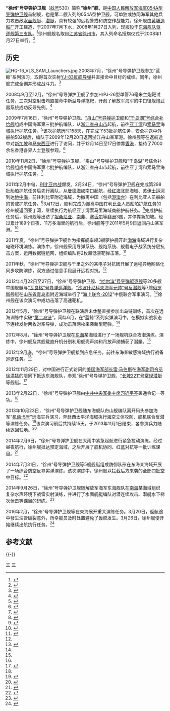 {{军舰模板
|名称= 徐州舰  [[File:Naval_Ensign_of_the_People's_Republic_of_China.svg|30px]]
|图片=[[file:CNS_Xuzhou_(FFG-530).jpg|300px]]
|照片说明=出航参加“机动-5号”演习的“徐州”号导弹护卫舰<ref>{{cite web|title=中国海軍艦艇の動向について|publisher=統合幕僚監部|url=http://www.mod.go.jp/js/Press/press2012/press_pdf/p20120515.pdf|date=2012-05-15|language=ja|access-date=2014-09-21|archive-date=2021-08-31|archive-url=https://web.archive.org/web/20210831193726/http://www.mod.go.jp/js/Press/press2012/press_pdf/p20120515.pdf|dead-url=no}}</ref>
|舰名来源= [[江苏省|江苏省]][[徐州市|徐州市]]
|拥有国= {{PRC}}
|制造= [[黄埔造船厂|黄埔造船厂]]
|型号= [[054A型导弹护卫舰|054A型导弹护卫舰]]
|动工= 
|下水= 2007年7月
|服役= 2008年1月27日
|状态= 在役
|荣誉= 集体一等功<ref name="first-class merit">{{cite web|url=http://news.mod.gov.cn/headlines/2013-02/22/content_4433830.htm|title=中央军委给徐州舰记一等功庆功大会举行|publisher=中华人民共和国国防部网|date=2013-02-22|access-date=2014-08-20|archive-date=2018-10-06|archive-url=https://web.archive.org/web/20181006210550/http://news.mod.gov.cn/headlines/2013-02/22/content_4433830.htm|dead-url=no}}</ref>
|正常= 3600吨
|满载= 4000吨
|全长= 134米
|全宽= 16米
|吃水= 5米
|动力方式= {{link-en|柴-柴联合|Combined diesel and diesel}}（CODAD）
|发动机= [[16PA6V-280STC柴油机|16PA6V-280STC]][[柴油机|柴油机]]×4
|极速= 不低于27节
|续航= 4000海里（18节）
|成员= 不多于180人
|舰载机= [[卡-28|卡-28]]×1或[[直-9#直-9C|直-9C]]×1
|搜索系统=H/SJD-9型舰壳主/被动声纳<br>H/LJQ-366型超视距对海搜索雷达<br>H/LJP-349A型火控雷达<br>H/LJQ-382型三坐标对空搜索雷达<br>H/LJQ-364型对海/低空搜索雷达<br>H/SJG-206型被动拖曳线列阵声纳
|武器系统= 4联装[[鹰击-83J|YJ-83J]][[反舰导弹|反舰导弹]]×2<br>8单元H/AKJ-16型[[垂直发射系统|垂直发射系统]]×4<br>[[H/PJ-26型单管76毫米隐身舰炮|H/PJ-26型单管76毫米隐身舰炮]]<br>[[H/PJ-12型7管30毫米舰炮|H/PJ-12型7管30毫米舰炮]]×2<br>003A型6管火箭深弹发射装置×2<br>3联装7424型324mm鱼雷发射器×2
|电战系统= H/RJZ-726型电子对抗系统<br>18联装H/RJZ-726-4型干扰发射装置×2
|其它=
}}
'''“徐州”号导弹护卫舰'''（[[舷号|舷号]]530）简称'''“徐州”舰'''，是[[中国人民解放军海军|中国人民解放军海军]][[054A型导弹护卫舰|054A型导弹护卫舰]]首制舰，也是第二艘入列的054A型护卫舰，可单独或协同海军其他兵力攻击敌[[水面舰艇|水面舰艇]]、[[潜艇|潜艇]]，具有较强的远程警戒和防空作战能力。徐州舰由[[黄埔造船厂|黄埔造船厂]]开工建造，于2007年7月下水，2008年1月27日入列，现服役于[[东海舰队|东海舰队]][[驱逐舰第三支队|驱逐舰第三支队]]。<ref>{{cite web|url= http://www.chinanews.com/mil/2013/03-07/4622048.shtml|title= 中国第三代导弹护卫舰首舰徐州号被誉“大洋先锋”|publisher= 中新网|date= 2013-03-07|access-date= 2014-08-19|archive-date= 2018-10-06|archive-url= https://web.archive.org/web/20181006000328/http://www.chinanews.com/mil/2013/03-07/4622048.shtml|dead-url= no}}</ref>徐州舰舰名取自[[江苏省|江苏省]][[徐州市|徐州市]]，其入列命名授旗仪式于2008年1月27日举行。<ref>{{cite web|url= http://epaper.cnxz.com.cn/xzrb/html/2008-01/28/content_60517.htm|title= “徐州舰”正式命名入列|publisher= 徐州日报|date= 2008-01-28|accessdate= 2014-08-19|archive-date= 2014-10-06|archive-url= https://web.archive.org/web/20141006112559/http://epaper.cnxz.com.cn/xzrb/html/2008-01/28/content_60517.htm|dead-url= no}}</ref>

== 历史 ==
[[File:HQ-16_VLS_SAM_Launchers.jpg|thumb]]
2008年7月，“徐州”号导弹护卫舰参加“蓝鲸”系列演习，取得首次实射[[YJ-83反舰导弹|YJ-83反舰导弹]]并直接命中目标的成绩。同年，徐州舰完成全训并形成战斗力。<ref>{{cite web|url=http://navy.81.cn/content/2013-02/22/content_5229382.htm|title=盘点海军徐州舰的“十大亮点”|publisher=中国海军网|date=2013-02-22|access-date=2014-08-19|archive-date=2018-09-29|archive-url=https://web.archive.org/web/20180929213100/http://navy.81.cn/content/2013-02/22/content_5229382.htm|dead-url=no}}</ref>

2008年9月至12月，“徐州”号导弹护卫舰了参加H/PJ-26型单管76毫米主炮靶试任务，三次对空射击均直接命中新型导弹拖靶，开创了解放军海军的中口径舰炮武器系统成功反导先例。<ref name="sharp sword">{{cite web|url= http://zqb.cyol.com/html/2013-03/29/nw.D110000zgqnb_20130329_3-10.htm|title= 一柄寒光四射的大洋利剑——记东海舰队某驱逐舰支队徐州舰|publisher= 中国青年报|date= 2013-03-29|access-date= 2014-08-19|archive-date= 2018-10-06|archive-url= https://web.archive.org/web/20181006060436/http://zqb.cyol.com/html/2013-03/29/nw.D110000zgqnb_20130329_3-10.htm|dead-url= no}}</ref>

2009年7月16日，“徐州”号导弹护卫舰、[[“舟山”号导弹护卫舰|“舟山”号导弹护卫舰]]和[[“千岛湖”号综合补给舰|“千岛湖”号综合补给舰]]组成中国海军第三批护航编队，从[[浙江省|浙江省]][[舟山市|舟山市]]起航，前往[[亚丁湾|亚丁湾]]和[[索马里|索马里]]海域执行护航任务。<ref>{{cite web|url=http://news.xinhuanet.com/mil/2009-07/16/content_11719283.htm|title=中国海军第三批护航编队起航|publisher=新华网|date=2009-07-16|access-date=2014-08-19|archive-date=2009-07-19|archive-url=https://web.archive.org/web/20090719123645/http://news.xinhuanet.com/mil/2009-07/16/content_11719283.htm|dead-url=no}}</ref>该次护航历时158天，在完成了53批护航任务，安全护送中外船舶582艘后，编队于2009年12月20日返回浙江舟山某军港。徐州舰等在返航途中对[[新加坡|新加坡]]和[[马来西亚|马来西亚]]进行了访问，并于12月14日至17日停靠[[香港|香港]]，接待了7000余名香港各界人士登舰参观。<ref>{{cite web|url=http://news.xinhuanet.com/photo/2009-12/21/content_12680426.htm|title=海军第三批护航编队载誉而归|publisher=新华网|date=2009-12-21|access-date=2014-08-19|archive-date=2010-02-11|archive-url=https://web.archive.org/web/20100211202610/http://news.xinhuanet.com/photo/2009-12/21/content_12680426.htm|dead-url=no}}</ref>

2010年11月2日，“徐州”号导弹护卫舰、“舟山”号导弹护卫舰和“千岛湖”号综合补给舰组成中国海军第七批护航编队，从浙江省舟山市起航，前往亚丁湾和索马里海域执行护航任务。<ref>{{cite web|url=http://www.mod.gov.cn/photo/2010-11/02/content_4205103.htm|title=新中国海军第七批护航编队起航|publisher=中华人民共和国国防部网|date=2010-11-02|access-date=2014-08-19|archive-date=2018-10-07|archive-url=https://web.archive.org/web/20181007011853/http://www.mod.gov.cn/photo/2010-11/02/content_4205103.htm|dead-url=yes}}</ref>

2011年2月中旬，[[利比亚内战|利比亚内战]]爆发。2月24日，“徐州”号导弹护卫舰在完成第298批船舶护航任务后先行离队，从[[曼德海峡|曼德海峡]]南口起航，经[[红海|红海]]北部海域、[[苏伊士运河|苏伊士运河]]到达[[地中海|地中海]]，前往利比亚附近海域，为撤离中国（包括[[港澳台|港澳台]]）在利比亚人员船舶的警戒护航任务。<ref>{{cite web|url=http://www.chinanews.com/gn/2011/02-26/2869998.shtml|title=为撤侨船舶警戒护航 “徐州”舰已航至红海北部|publisher=中新网|date=2011-02-26|access-date=2014-09-22|archive-date=2018-10-05|archive-url=https://web.archive.org/web/20181005232648/http://www.chinanews.com/gn/2011/02-26/2869998.shtml|dead-url=no}}</ref>3月12日，顺利完成为撤离中国在利比亚人员船舶护航任务的徐州舰返回亚丁湾，继续执行为航经亚丁湾索马里海域商船护航任务。<ref>{{cite web|url=http://www.chinanews.com/gn/2011/03-12/2901804.shtml|title=中国海军“徐州”舰返回亚丁湾继续执行护航任务|publisher=中新网|date=2011-03-12|access-date=2014-09-22|archive-date=2018-10-06|archive-url=https://web.archive.org/web/20181006000340/http://www.chinanews.com/gn/2011/03-12/2901804.shtml|dead-url=no}}</ref>完成护航任务后，徐州舰等出访了[[坦桑尼亚|坦桑尼亚]]、[[南非|南非]]、[[塞舌尔|塞舌尔]]等[[非洲|非洲]]3国，并停靠新加坡。经过累计189个日夜、11万多海里的航行后，徐州舰等于2011年5月9日返回舟山某军港。<ref>{{cite web|url=http://news.xinhuanet.com/mil/2011-05/09/c_121395753.htm|title=中国海军第七批护航编队归国|publisher=新华网|date=2011-05-09|access-date=2014-08-19|archive-date=2014-08-19|archive-url=https://web.archive.org/web/20140819095333/http://news.xinhuanet.com/mil/2011-05/09/c_121395753.htm|dead-url=no}}</ref>

2011年夏，“徐州”号导弹护卫舰作为指挥舰率领3艘驱护舰开赴[[渤海|渤海]]海域进行复杂电磁环境演练。演练中，徐州舰采用导弹系统、舰炮系统、舰载电子战系统分层抗击方案，运用数据链组网，组织编队将2枚超低空靶弹击落。<ref name="vanguard">{{cite web|url=http://navy.81.cn/content/2013-02/22/content_5229345.htm|title=中国海军第三代导弹护卫舰首舰：大洋先锋|publisher=中国海军网|date=2013-02-22|access-date=2014-08-20|archive-date=2018-09-29|archive-url=https://web.archive.org/web/20180929212707/http://navy.81.cn/content/2013-02/22/content_5229345.htm|dead-url=no}}</ref>

2011年秋，“徐州”号导弹护卫舰与千里之外的某电子对抗团开展了远程异地网络化同步攻防演练，双方通过信息手段展开远程对抗。<ref name="vanguard"/>

2012年4月22日至27日，“徐州”号导弹护卫舰、[[“哈尔滨”号导弹驱逐舰|“哈尔滨”号导弹驱逐舰]]等20多艘中国舰艇与[[“瓦良格”号导弹巡洋舰|“瓦良格”号导弹巡洋舰]]、[[“沙波什尼科夫海军元帅”号反潜舰|“沙波什尼科夫海军元帅”号反潜舰]]等7艘[[俄罗斯|俄罗斯]]舰艇在[[山东省|山东省]][[青岛市|青岛市]]附近海域举行了“[[海上联合-2012|海上联合-2012]]”中俄联合军事演习。<ref>{{cite web|url=http://www.mod.gov.cn/reports/201204/zejy/2012-04/27/content_4362431.htm|title=“海上联合-2012”中俄联合军演在青岛海域举行|publisher=中华人民共和国国防部网|date=2012-04-27|access-date=2014-08-19|archive-date=2018-10-07|archive-url=https://web.archive.org/web/20181007012133/http://www.mod.gov.cn/reports/201204/zejy/2012-04/27/content_4362431.htm|dead-url=yes}}</ref>徐州舰在该次演习中成功击落了高速靶机。

2012年5月，“徐州”号导弹护卫舰在联演后未休整直接参加出岛链训练，首次在远海训练中实破“[[第二岛链|第二岛链]]”。同年6月，在“蓝鲸”系列实弹演习中，在模拟实战状态下连续发射两枚对空导弹，成功击落两枚来袭新型靶弹。<ref name="sharp sword"/>

2012年8月，“徐州”号导弹护卫舰在[[东海|东海]]某海域进行了一场舰机联合攻潜演练。演练中，徐州舰及其舰载直升机分别利用舰壳声纳和吊放声纳捕获了潜艇。<ref name="vanguard"/>

2012年9月底，“徐州”号导弹护卫舰接到应急任务，前往东海某敏感海域执行战备巡逻任务。<ref name="vanguard"/>

2012年11月29日，对中国进行正式访问的[[美国海军部长|美国海军部长]][[雷·马伯斯|雷·马伯斯]]在[[海军副司令员|海军副司令员]][[徐洪猛|徐洪猛]]的陪同下抵达东海舰队，参观“徐州”号导弹护卫舰、[[“长城221”号常规潜艇|“长城221”号常规潜艇]]等舰艇。<ref>{{cite web|url=http://news.xinhuanet.com/mil/2012-12/03/c_124035290.htm|title=美海军部长访问东海舰队 参观中国海军战舰|publisher=新华网|date=2012-12-03|access-date=2014-08-20|archive-date=2012-12-07|archive-url=https://web.archive.org/web/20121207105601/http://news.xinhuanet.com/mil/2012-12/03/c_124035290.htm|dead-url=no}}</ref>

2013年2月22日，“徐州”号导弹护卫舰由[[中共中央军委主席|中共中央军委主席]][[习近平|习近平]]签署通令记一等功。<ref name="first-class merit"/>

2013年10月23日，“徐州”号导弹护卫舰随东海舰队舟山舰编队离开码头参加海军“[[机动-5号|机动-5号]]”远海实兵演习，奔赴西太平洋海域执行海空立体攻防、舰机联合反潜等演练任务。<ref>{{cite web|url=http://www.chinanews.com/mil/2013/10-24/5417442.shtml|title=舟山舰出航参加“机动-5号”演习 20天4换任务|publisher=中新网|date=2013-10-24|access-date=2014-09-21|archive-date=2019-11-01|archive-url=https://web.archive.org/web/20191101101301/http://www.chinanews.com/mil/2013/10-24/5417442.shtml|dead-url=no}}</ref>该次演习前后共持续15天，于2013年11月1日结束，各参演兵力陆续返回驻地。<ref>{{cite web|url=http://news.xinhuanet.com/2013-11/01/c_117973459.htm|title=海军“机动－5号”实兵演习落下帷幕|publisher=新华网|date=2013-11-01|access-date=2014-09-21|archive-date=2014-08-19|archive-url=https://web.archive.org/web/20140819093732/http://news.xinhuanet.com/2013-11/01/c_117973459.htm|dead-url=no}}</ref>

2014年2月6日，“徐州”号导弹护卫舰在大雨中紧急起航进行紧急拉动演练。经过昼夜航行，徐州舰抵达预定海域，之后开展了舰机协同、红蓝对抗等一批训练课目。<ref>{{cite web|url=http://www.chinanews.com/mil/2014/02-10/5815560.shtml|title=东海舰队徐州舰雨夜紧急出航 剧烈摇摆令人晕|publisher=中新网|date=2014-02-10|access-date=2014-08-20|archive-date=2018-10-05|archive-url=https://web.archive.org/web/20181005231101/http://www.chinanews.com/mil/2014/02-10/5815560.shtml|dead-url=no}}</ref>

2014年7月31日，“徐州”号导弹护卫舰等5艘舰艇组成防御队形在东海某海域开展了一场综合防空反导实弹演练。该次演练中，徐州舰以拦截后方来袭的全部四批空中目标。<ref>{{cite web|url=http://www.huaihai.tv/news/photo/2014-08-07/93759.html|title=徐州舰参加防空反导演练 连续击落4批来袭导弹|publisher=淮海网|date=2014-08-07|access-date=2014-08-19|archive-url=https://web.archive.org/web/20160304113347/http://www.huaihai.tv/news/photo/2014-08-07/93759.html|archive-date=2016-03-04|dead-url=yes}}</ref>

2014年9月26日，“徐州”号导弹护卫舰随解放军海军东海舰队在[[南海|南海]]某海域组织复杂水声环境下战雷实射演练，并进行了水面舰艇编队对潜连续攻击、潜艇水下梯次伏击等课目的研练。<ref>{{cite web|url= http://news.xinhuanet.com/photo/2014-09/27/c_127040400.htm|title= 海军东海舰队组织复杂水声环境下战雷实射演练|publisher= 新华网|date= 2014-09-27|access-date= 2014-09-27|archive-date= 2014-11-12|archive-url= https://web.archive.org/web/20141112194619/http://news.xinhuanet.com/photo/2014-09/27/c_127040400.htm|dead-url= no}}</ref>

2016年2月，“徐州”号导弹护卫舰等在東海展开重大演练任务。3月20日，返航途中發生油管破裂意外，所幸舰员及时处置避免了轰燃发生。3月26日，徐州舰便开始继续出航执行任务。<ref>{{cite web|url=http://news.xinhuanet.com/mil/2016-04/07/c_128870922.htm|title=徐州舰险发轰燃事故 3名战士救急|publisher=解放军报|date=2016-04-07|access-date=2016-10-10|archive-date=2017-03-05|archive-url=https://web.archive.org/web/20170305063341/http://news.xinhuanet.com/mil/2016-04/07/c_128870922.htm|dead-url=no}}</ref>

== 参考文献 ==
{{reflist}}

{{-}}
{{驱逐舰第三支队}}
{{054A型导弹护卫舰}}

[[Category:054A型导弹护卫舰|三]]
[[Category:2006年下水|三]]